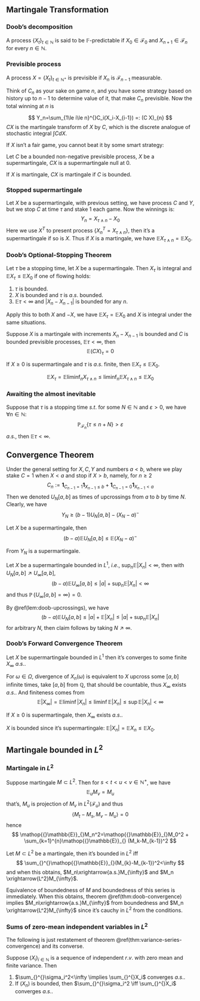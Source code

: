 ## Martingale Transformation

### Doob's decomposition

::: {.definition  name=""}

A process $\left\{ X_{t} \right\}_{t \in \mathbb{N}}$ is said to be $\mathbb{F}$-predictable if $X_0 \in \mathcal{F}_0$ and $X_{n+1}\in \mathcal{F}_{n}$ for every $n \in \mathbb{N}$.

:::

### Previsible process

A process $X=\left\{ X_t \right\}_{t\in \mathbb{N^+}}$ is previsible if $X_n$ is $\mathcal{F}_{n-1}$ measurable.

Think of $C_n$ as your sake on game $n$, and you have some strategy based on history up to $n-1$ to determine value of it, that make $C_n$ previsible. Now the total winning at $n$ is

$$
Y_n=\sum_{1\le i\le n}^{}C_i(X_i-X_{i-1}) =: (C X)_{n}
$$
$CX$ is the martingale transform of $X$ by $C$, which is the discrete analogue of stochastic integral $\int C dX$.

If $X$ isn't a fair game, you cannot beat it by some smart strategy:


::: {.proposition  name="You can't beat the system"}

Let $C$ be a bounded non-negative previsible process, $X$ be a supermartingale, $CX$ is a supermartingale null at $0$. 

If $X$ is martingale, $CX$ is martingale if $C$ is bounded.

:::

### Stopped supermartingale

Let $X$ be a supermartingale, with previous setting, we have process $C$ and $Y$, but we stop $C$ at time $\tau$ and stake $1$ each game. Now the winnings is:
$$
Y_n=X_{\tau \land n}-X_0
$$
Here we use $X^{T}$ to present process $\left\{ X^{T}_{n}=X_{\tau \land  n} \right\}$, then it's a supermartingale if so is $X$. Thus if $X$ is a martingale, we have $\mathop{{}\mathbb{E}}_{}X_{\tau \land n}=\mathop{{}\mathbb{E}}_{}X_0$.

### Doob's Optional-Stopping Theorem


::: {.theorem  name=""}

Let $\tau$ be a stopping time, let $X$ be a supermartingale. Then $X_\tau$ is integral and $\mathop{{}\mathbb{E}}_{}X_{\tau}\le \mathop{{}\mathbb{E}}_{}X_0$ if one of flowing holds:

1.  $\tau$ is bounded.
2.  $X$ is bounded and $\tau$ is $a.s.$ bounded.
3.  $\mathop{{}\mathbb{E}}_{}\tau<\infty$ and $\left| X_n-X_{n-1} \right|$ is bounded for any $n$.

:::

Apply this to both $X$ and $-X$, we have $\mathop{{}\mathbb{E}}_{}X_{\tau}=\mathop{{}\mathbb{E}}_{}X_0$ and $X$ is integral under the same situations.


::: {.corollary  name=""}

Suppose $X$ is a martingale with increments $X_{n}-X_{n-1}$ is bounded and $C$ is bounded previsible processes, $\mathop{{}\mathbb{E}}_{}\tau<\infty$, then
$$
\mathop{{}\mathbb{E}}_{}(CX)_{\tau}=0
$$

:::

::: {.corollary  name=""}

If $X\ge 0$ is supermartingale and $\tau$ is $a.s.$ finite, then $\mathop{{}\mathbb{E}}_{}X_{\tau}\le \mathop{{}\mathbb{E}}_{}X_0$.

:::

:::: {.proof}
$$
\mathop{{}\mathbb{E}}_{}X_{\tau}=\mathop{{}\mathbb{E}}_{}\liminf_n X_{\tau \land n}\le \liminf_n \mathop{{}\mathbb{E}}_{}X_{\tau \land n} \le \mathop{{}\mathbb{E}}_{}X_0
$$

::::

### Awaiting the almost inevitable


::: {.lemma  name=""}

Suppose that $\tau$ is a stopping time $s.t.$ for some $N\in \mathbb{N}$ and $\varepsilon>0$, we have $\forall n \in \mathbb{N}$:
$$
\mathop{{}\mathbb{P}}_{\mathcal{F}_n}\left\{ \tau\le n+N \right\}>\varepsilon
$$
$a.s.$, then $\mathop{{}\mathbb{E}}_{}\tau<\infty$.


:::

## Convergence Theorem

Under the general setting for $X,C,Y$ and numbers $a<b$, where we play stake $C=1$ when $X< a$ and stop if $X> b$, namely, for $n\ge 2$
$$
C_n:=\bm{1}_{C_{n-1}=1}\bm{1}_{X_{n-1}\le b}+\bm{1}_{C_{n-1}=0}\bm{1}_{X_{n-1}<a}
$$
Then we denoted $U_N[a,b]$ as times of upcrossings from $a$ to $b$ by time $N$. Clearly, we have
$$
Y_{N} \ge (b-1)U_{N}[a,b]-(X_N-a)^{-}
$$

::: {.lemma #doob-upcrossings name="Doob's Upcrossing Lemma"}

Let $X$ be a supermartingale, then
$$
(b-a) \mathop{{}\mathbb{E}}_{}U_N[a,b]\le \mathop{{}\mathbb{E}}_{}(X_N-a)^{-}
$$

:::


:::: {.proof}

From $Y_N$ is a supermartingale.

::::


::: {.corollary  name=""}

Let $X$ be a supermartingale bounded in $L^{1}$, $i.e.$, $\sup_n \mathop{{}\mathbb{E}}_{}\left| X_n \right|<\infty$, then with $U_{N}[a,b] \nearrow U_{\infty}[a,b]$,
$$
(b-a)\mathop{{}\mathbb{E}}_{}U_{\infty}[a,b]\le \left| a \right|+\sup _n \mathop{{}\mathbb{E}}_{}\left| X_n \right|<\infty
$$
and thus $\mathop{{}\mathbb{P}}\left\{ U_{\infty}[a,b]=\infty \right\}=0$.

:::


:::: {.proof}

By \@ref(lem:doob-upcrossings), we have
$$
(b-a)\mathop{{}\mathbb{E}}_{}U_{N}[a,b]\le \left| a \right|+\mathop{{}\mathbb{E}}_{}\left| X_n \right|\le \left| a \right|+\sup _n \mathop{{}\mathbb{E}}_{}\left| X_n \right|
$$
for arbitrary $N$, then claim follows by taking $N \nearrow \infty$.

::::

### Doob's Forward Convergence Theorem


::: {.theorem #doob-convergence name=""}

Let $X$ be supermartingale bounded in $L^{1}$ then it's converges to some finite $X_{\infty}$ $a.s.$. 

:::

:::: {.proof}

For $\omega\in \Omega$, divergence of $X_n(\omega)$ is equivalent to $X$ upcross some $[a,b]$ infinite times, take $[a,b]$ from $\mathbb{Q}$, that should be countable, thus $X_{\infty}$ exists $a.s.$. And finiteness comes from
$$
\mathop{{}\mathbb{E}}_{}\left| X_{\infty} \right|=\mathop{{}\mathbb{E}}_{}\liminf \left| X_n \right|\le \liminf \mathop{{}\mathbb{E}}_{} \left| X_n \right|\le \sup \mathop{{}\mathbb{E}}_{}\left| X_n \right|<\infty
$$

::::

::: {.corollary  name=""}

If $X\ge 0$ is supermartingale, then $X_{\infty}$ exists $a.s.$.

:::


:::: {.proof}

$X$ is bounded since it's supermartingale: $\mathop{{}\mathbb{E}}_{}\left| X_n \right|=\mathop{{}\mathbb{E}}_{}X_n\le \mathop{{}\mathbb{E}}_{}X_0$.

::::

## Martingale bounded in $L^2$

### Martingale in $L^2$ 

Suppose martingale $M\subset L^2$. Then for $s<t<u<v\in \mathbb{N}^{+}$, we have
$$
\mathop{{}\mathbb{E}}_{u}M_v=M_u
$$
that's, $M_u$ is projection of $M_v$ in $L^2(\mathcal{F}_u)$ and thus
$$
\left\langle M_t-M_s,M_v-M_u \right\rangle= 0
$$
hence
$$
\mathop{{}\mathbb{E}}_{}M_n^2=\mathop{{}\mathbb{E}}_{}M_0^2 + \sum_{k=1}^{n}\mathop{{}\mathbb{E}}_{} (M_k-M_{k-1})^2
$$


::: {.theorem  name=""}

Let $M\subset L^2$ be a martingale, then it's bounded in $L^2$ iff
$$
\sum_{}^{}\mathop{{}\mathbb{E}}_{}(M_{k}-M_{k-1})^2<\infty
$$
and when this obtains, $M_n\xrightarrow{a.s.}M_{\infty}$ and $M_n \xrightarrow{L^2}M_{\infty}$.

:::


:::: {.proof}

Equivalence of boundedness of $M$ and boundedness of this series is immediately. When this obtains, theorem \@ref(thm:doob-convergence) implies $M_n\xrightarrow{a.s.}M_{\infty}$ from boundedness and $M_n \xrightarrow{L^2}M_{\infty}$ since it's cauchy in $L^2$ from the conditions.

::::

### Sums of zero-mean independent variables in $L^2$    

The following is just restatement of theorem \@ref(thm:variance-series-convergence) and its converse.

::: {.theorem name=""}

Suppose $(X_{i})_{i \in \mathbb{N}}$ is a sequence of independent $r.v.$ with zero mean and finite variance. Then

1.  $\sum_{}^{}\sigma_i^2<\infty \implies \sum_{}^{}X_i$ converges $a.s.$.
2.  If $(X_n)$ is bounded, then $\sum_{}^{}\sigma_i^2 \iff \sum_{}^{}X_i$ converges $a.s.$.

:::


























































 


<br>
<br>
<br>
<br>
<br>
<br>
<br>
<br>
<br>
<br>








